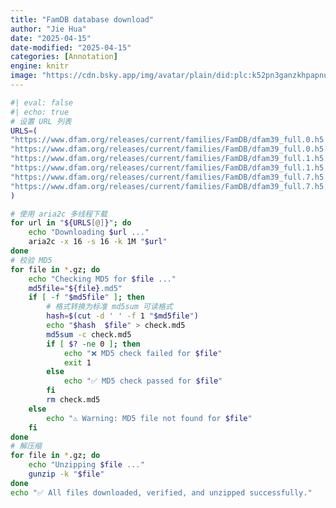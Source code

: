 ```yaml
---
title: "FamDB database download"
author: "Jie Hua"
date: "2025-04-15"
date-modified: "2025-04-15"
categories: [Annotation]
engine: knitr
image: "https://cdn.bsky.app/img/avatar/plain/did:plc:k52pn3ganzkhpapnu7jufnsl/bafkreiekfrh77ku2ukwhv2ftt65f2y4ajnrr6nvn4vyb2l5ge3d7f5pf4u@jpeg"
---
```


```bash
#| eval: false
#| echo: true
# 设置 URL 列表
URLS=(
"https://www.dfam.org/releases/current/families/FamDB/dfam39_full.0.h5.gz"
"https://www.dfam.org/releases/current/families/FamDB/dfam39_full.0.h5.gz.md5"
"https://www.dfam.org/releases/current/families/FamDB/dfam39_full.1.h5.gz"
"https://www.dfam.org/releases/current/families/FamDB/dfam39_full.1.h5.gz.md5"
"https://www.dfam.org/releases/current/families/FamDB/dfam39_full.7.h5.gz"
"https://www.dfam.org/releases/current/families/FamDB/dfam39_full.7.h5.gz.md5"
)

# 使用 aria2c 多线程下载
for url in "${URLS[@]}"; do
    echo "Downloading $url ..."
    aria2c -x 16 -s 16 -k 1M "$url"
done
# 校验 MD5
for file in *.gz; do
    echo "Checking MD5 for $file ..."
    md5file="${file}.md5"
    if [ -f "$md5file" ]; then
        # 格式转换为标准 md5sum 可读格式
        hash=$(cut -d ' ' -f 1 "$md5file")
        echo "$hash  $file" > check.md5
        md5sum -c check.md5
        if [ $? -ne 0 ]; then
            echo "❌ MD5 check failed for $file"
            exit 1
        else
            echo "✅ MD5 check passed for $file"
        fi
        rm check.md5
    else
        echo "⚠️ Warning: MD5 file not found for $file"
    fi
done
# 解压缩
for file in *.gz; do
    echo "Unzipping $file ..."
    gunzip -k "$file"
done
echo "✅ All files downloaded, verified, and unzipped successfully."

```